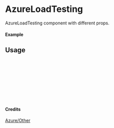 
<Meta of={AzureLoadTesting} title="Azure/Other/AzureLoadTesting" />

# AzureLoadTesting

AzureLoadTesting component with different props.

#### Example

<Canvas of={AzureLoadTesting.Primary} />

## Usage

```ts
import { AzureLoadTesting } from "yadl-ui";

const Example = () => {
  return (
      <AzureLoadTesting />
  );
};

export default Example;
```

#### Credits
[Azure/Other](https://learn.microsoft.com/en-us/azure/architecture/icons/)
